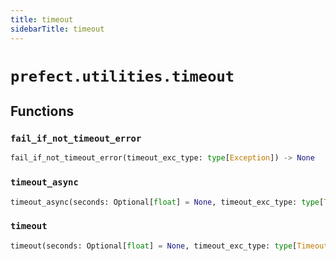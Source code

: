 ```yaml
---
title: timeout
sidebarTitle: timeout
---
```


# `prefect.utilities.timeout`

## Functions

### `fail_if_not_timeout_error` <sup><a href="https://github.com/prefecthq/prefect/blob/main/src/prefect/utilities/timeout.py#L11" target="_blank"><Icon icon="github" style="width: 14px; height: 14px;" /></a></sup>

```python
fail_if_not_timeout_error(timeout_exc_type: type[Exception]) -> None
```

### `timeout_async` <sup><a href="https://github.com/prefecthq/prefect/blob/main/src/prefect/utilities/timeout.py#L19" target="_blank"><Icon icon="github" style="width: 14px; height: 14px;" /></a></sup>

```python
timeout_async(seconds: Optional[float] = None, timeout_exc_type: type[TimeoutError] = TimeoutError)
```

### `timeout` <sup><a href="https://github.com/prefecthq/prefect/blob/main/src/prefect/utilities/timeout.py#L36" target="_blank"><Icon icon="github" style="width: 14px; height: 14px;" /></a></sup>

```python
timeout(seconds: Optional[float] = None, timeout_exc_type: type[TimeoutError] = TimeoutError)
```
